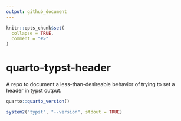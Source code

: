 ```yaml
---
output: github_document
---
```


<!-- README.md is generated from README.Rmd. Please edit that file -->

```r
knitr::opts_chunk$set(
  collapse = TRUE,
  comment = "#>"
)
```

# quarto-typst-header

A repo to document a less-than-desireable behavior of trying to set a header in typst output.

```r
quarto::quarto_version()
```

```r
system2("typst", "--version", stdout = TRUE)
```
